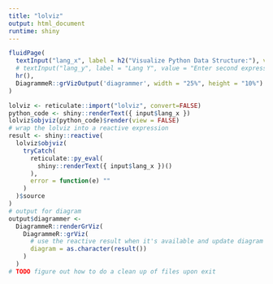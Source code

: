 ```yaml
---
title: "lolviz"
output: html_document
runtime: shiny
---
```


```r
fluidPage(
  textInput("lang_x", label = h2("Visualize Python Data Structure:"), value = "[1, 2, 3]"),
  # textInput("lang_y", label = "Lang Y", value = "Enter second expression."),
  hr(),
  DiagrammeR::grVizOutput('diagrammer', width = "25%", height = "10%")
)
```

```r
lolviz <- reticulate::import("lolviz", convert=FALSE)
python_code <- shiny::renderText({ input$lang_x })
lolviz$objviz(python_code)$render(view = FALSE)
# wrap the lolviz into a reactive expression
result <- shiny::reactive(
  lolviz$objviz(
    tryCatch(
      reticulate::py_eval(
        shiny::renderText({ input$lang_x })()
      ),
      error = function(e) ""
    )
  )$source
)
# output for diagram
output$diagrammer <-
  DiagrammeR::renderGrViz(
    DiagrammeR::grViz(
      # use the reactive result when it's available and update diagram
      diagram = as.character(result())
    )
  )
# TODO figure out how to do a clean up of files upon exit
```
